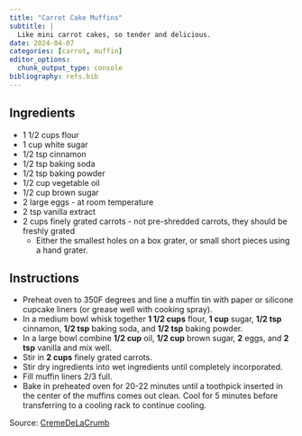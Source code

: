 ```yaml
---
title: "Carrot Cake Muffins"
subtitle: |
  Like mini carrot cakes, so tender and delicious.
date: 2024-04-07
categories: [carrot, muffin]
editor_options:
  chunk_output_type: console
bibliography: refs.bib
---
```


## Ingredients

* 1 1/2 cups flour
* 1 cup white sugar
* 1/2 tsp cinnamon
* 1/2 tsp baking soda
* 1/2 tsp baking powder
* 1/2 cup vegetable oil
* 1/2 cup brown sugar
* 2 large eggs - at room temperature
* 2 tsp vanilla extract
* 2 cups finely grated carrots - not pre-shredded carrots, they should be freshly grated
  * Either the smallest holes on a box grater, or small short pieces using a hand grater.

## Instructions

* Preheat oven to 350F degrees and line a muffin tin with paper or silicone cupcake liners (or grease well with cooking spray).
* In a medium bowl whisk together **1 1/2 cups** flour, **1 cup** sugar, **1/2 tsp** cinnamon, **1/2 tsp** baking soda, and **1/2 tsp** baking powder.
* In a large bowl combine **1/2 cup** oil, **1/2 cup** brown sugar, **2** eggs, and **2 tsp** vanilla and mix well. 
* Stir in **2 cups** finely grated carrots.
* Stir dry ingredients into wet ingredients until completely incorporated.
* Fill muffin liners 2/3 full.
* Bake in preheated oven for 20-22 minutes until a toothpick inserted in the center of the muffins comes out clean. Cool for 5 minutes before transferring to a cooling rack to continue cooling.

Source: [CremeDeLaCrumb](https://www.lecremedelacrumb.com/carrot-cake-muffins/)
